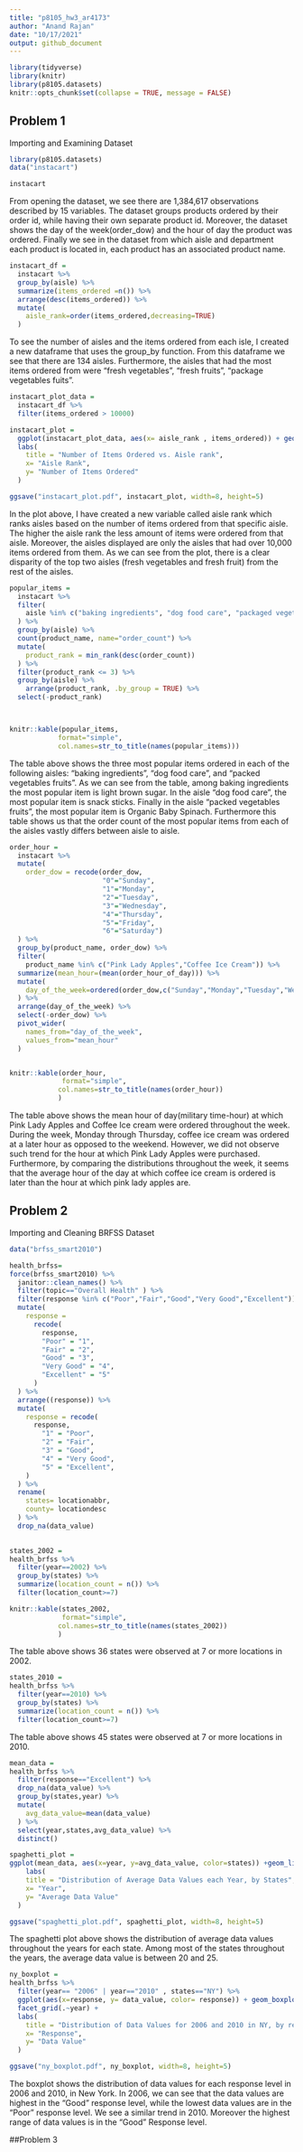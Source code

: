 ```yaml
---
title: "p8105_hw3_ar4173"
author: "Anand Rajan"
date: "10/17/2021"
output: github_document
---
```


```r
library(tidyverse)
library(knitr)
library(p8105.datasets)
knitr::opts_chunk$set(collapse = TRUE, message = FALSE)
```

## Problem 1

Importing and Examining Dataset
```r
library(p8105.datasets)
data("instacart")

instacart
```


From opening the dataset, we see there are 1,384,617 observations described by 15 variables. The dataset groups products ordered by their order id, while having their own separate product id. Moreover, the dataset shows the day of the week(order_dow) and the hour of day the product was ordered. Finally we see in the dataset from which aisle and department each product is located in, each product has an associated product name. 


```r
instacart_df =
  instacart %>% 
  group_by(aisle) %>% 
  summarize(items_ordered =n()) %>% 
  arrange(desc(items_ordered)) %>% 
  mutate(
    aisle_rank=order(items_ordered,decreasing=TRUE)
  )

```

To see the number of aisles and the items ordered from each isle, I created a new dataframe that uses the group_by function. From this dataframe we see that there are 134 aisles. Furthermore, the aisles that had the most items ordered from were "fresh vegetables", "fresh fruits", "package vegetables fuits".  

```r
instacart_plot_data = 
  instacart_df %>% 
  filter(items_ordered > 10000)

instacart_plot =
  ggplot(instacart_plot_data, aes(x= aisle_rank , items_ordered)) + geom_point(aes(color=aisle)) + 
  labs(
    title = "Number of Items Ordered vs. Aisle rank",
    x= "Aisle Rank",
    y= "Number of Items Ordered"
  )

ggsave("instacart_plot.pdf", instacart_plot, width=8, height=5)
```

In the plot above, I have created a new variable called aisle rank which ranks aisles based on the number of items ordered from that specific aisle. The higher the aisle rank the less amount of items were ordered from that aisle. Moreover, the aisles displayed are only the aisles that had over 10,000 items ordered from them. As we can see from the plot, there is a clear disparity of the top two aisles (fresh vegetables and fresh fruit) from the rest of the aisles. 


```r
popular_items =
  instacart %>%
  filter(
    aisle %in% c("baking ingredients", "dog food care", "packaged vegetables fruits")
  ) %>% 
  group_by(aisle) %>% 
  count(product_name, name="order_count") %>% 
  mutate(
    product_rank = min_rank(desc(order_count))
  ) %>% 
  filter(product_rank <= 3) %>% 
  group_by(aisle) %>%
    arrange(product_rank, .by_group = TRUE) %>% 
  select(-product_rank) 



knitr::kable(popular_items, 
            format="simple", 
            col.names=str_to_title(names(popular_items)))

```

The table above shows the three most popular items ordered in each of the following aisles: "baking ingredients", "dog food care", and "packed vegetables fruits". As we can see from the table, among baking ingredients the most popular item is light brown sugar. In the aisle "dog food care", the most popular item is snack sticks. Finally in the aisle "packed vegetables fruits", the most popular item is Organic Baby Spinach. Furthermore this table shows us that the  order count of the most popular items from each of the aisles vastly differs between aisle to aisle. 

```r
order_hour =
  instacart %>% 
  mutate(
    order_dow = recode(order_dow, 
                       "0"="Sunday", 
                       "1"="Monday", 
                       "2"="Tuesday", 
                       "3"="Wednesday", 
                       "4"="Thursday", 
                       "5"="Friday", 
                       "6"="Saturday")
  ) %>% 
  group_by(product_name, order_dow) %>%
  filter(
    product_name %in% c("Pink Lady Apples","Coffee Ice Cream")) %>% 
  summarize(mean_hour=(mean(order_hour_of_day))) %>% 
  mutate(
    day_of_the_week=ordered(order_dow,c("Sunday","Monday","Tuesday","Wednesday","Thursday","Friday","Saturday"))
  ) %>% 
  arrange(day_of_the_week) %>% 
  select(-order_dow) %>% 
  pivot_wider(
    names_from="day_of_the_week",
    values_from="mean_hour"
  )


knitr::kable(order_hour,
             format="simple", 
            col.names=str_to_title(names(order_hour))
            )
```

The table above shows the mean hour of day(military time-hour) at which Pink Lady Apples and Coffee Ice cream were ordered throughout the week. During the week, Monday through Thursday, coffee ice cream was ordered at a later hour as opposed to the weekend. However, we did not observe such trend for the hour at which Pink Lady Apples were purchased. Furthermore, by comparing the distributions throughout the week, it seems that the average hour of the day at which coffee ice cream is ordered is later than the hour at which pink lady apples are. 


## Problem 2

Importing and Cleaning BRFSS Dataset
```r
data("brfss_smart2010")

health_brfss=
force(brfss_smart2010) %>% 
  janitor::clean_names() %>% 
  filter(topic=="Overall Health" ) %>% 
  filter(response %in% c("Poor","Fair","Good","Very Good","Excellent")) %>% 
  mutate(
    response = 
      recode(
        response,
        "Poor" = "1",
        "Fair" = "2",
        "Good" = "3",
        "Very Good" = "4",
        "Excellent" = "5"
      ) 
  ) %>% 
  arrange((response)) %>% 
  mutate(
    response = recode(
      response,
        "1" = "Poor",
        "2" = "Fair",
        "3" = "Good",
        "4" = "Very Good",
        "5" = "Excellent",
    )
  ) %>% 
  rename(
    states= locationabbr,
    county= locationdesc
  ) %>% 
  drop_na(data_value)
  

```

```r
states_2002 =
health_brfss %>%
  filter(year==2002) %>%
  group_by(states) %>% 
  summarize(location_count = n()) %>% 
  filter(location_count>=7)

knitr::kable(states_2002,
             format="simple", 
            col.names=str_to_title(names(states_2002))
            )
```

The table above shows 36 states were observed at 7 or more locations in 2002. 

```r
states_2010 =
health_brfss %>%
  filter(year==2010) %>%
  group_by(states) %>% 
  summarize(location_count = n()) %>% 
  filter(location_count>=7)
```

The table above shows 45 states were observed at 7 or more locations in 2010.


```r
mean_data = 
health_brfss %>%
  filter(response=="Excellent") %>% 
  drop_na(data_value) %>% 
  group_by(states,year) %>% 
  mutate(
    avg_data_value=mean(data_value)
  ) %>% 
  select(year,states,avg_data_value) %>% 
  distinct()

spaghetti_plot = 
ggplot(mean_data, aes(x=year, y=avg_data_value, color=states)) +geom_line(se=FALSE) +
    labs(
    title = "Distribution of Average Data Values each Year, by States",
    x= "Year",
    y= "Average Data Value"
  )

ggsave("spaghetti_plot.pdf", spaghetti_plot, width=8, height=5)
```


The spaghetti plot above shows the distribution of average data values throughout the years for each state. Among most of the states throughout the years, the average data value is between 20 and 25. 


```r

ny_boxplot =
health_brfss %>% 
  filter(year== "2006" | year=="2010" , states=="NY") %>%
  ggplot(aes(x=response, y= data_value, color= response)) + geom_boxplot() +
  facet_grid(.~year) +
  labs(
    title = "Distribution of Data Values for 2006 and 2010 in NY, by responses",
    x= "Response",
    y= "Data Value"
  )

ggsave("ny_boxplot.pdf", ny_boxplot, width=8, height=5)

```

The boxplot shows the distribution of data values for each response level in 2006 and 2010, in New York. In 2006, we can see that the data values are highest in the "Good" response level, while the lowest data values are in the "Poor" response level. We see a similar trend in 2010. Moreover the highest range of data values is in the "Good" Response level. 


##Problem 3


